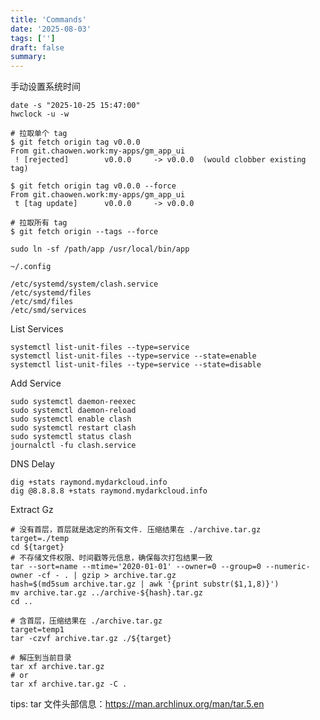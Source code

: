 ```yaml
---
title: 'Commands'
date: '2025-08-03'
tags: ['']
draft: false
summary:
---
```


手动设置系统时间

```shell
date -s "2025-10-25 15:47:00"
hwclock -u -w
```

```shell
# 拉取单个 tag
$ git fetch origin tag v0.0.0
From git.chaowen.work:my-apps/gm_app_ui
 ! [rejected]        v0.0.0     -> v0.0.0  (would clobber existing tag)

$ git fetch origin tag v0.0.0 --force
From git.chaowen.work:my-apps/gm_app_ui
 t [tag update]      v0.0.0     -> v0.0.0

# 拉取所有 tag
$ git fetch origin --tags --force
```

```shell
sudo ln -sf /path/app /usr/local/bin/app
```

```shell
~/.config

/etc/systemd/system/clash.service
/etc/systemd/files
/etc/smd/files
/etc/smd/services
```

List Services

```shell
systemctl list-unit-files --type=service
systemctl list-unit-files --type=service --state=enable
systemctl list-unit-files --type=service --state=disable
```

Add Service

```shell
sudo systemctl daemon-reexec
sudo systemctl daemon-reload
sudo systemctl enable clash
sudo systemctl restart clash
sudo systemctl status clash
journalctl -fu clash.service
```

DNS Delay
```shell
dig +stats raymond.mydarkcloud.info
dig @8.8.8.8 +stats raymond.mydarkcloud.info
```

Extract Gz



```shell
# 没有首层，首层就是选定的所有文件. 压缩结果在 ./archive.tar.gz
target=./temp
cd ${target}
# 不存储文件权限、时间戳等元信息，确保每次打包结果一致
tar --sort=name --mtime='2020-01-01' --owner=0 --group=0 --numeric-owner -cf - . | gzip > archive.tar.gz
hash=$(md5sum archive.tar.gz | awk '{print substr($1,1,8)}')
mv archive.tar.gz ../archive-${hash}.tar.gz
cd ..

# 含首层，压缩结果在 ./archive.tar.gz
target=temp1
tar -czvf archive.tar.gz ./${target}

# 解压到当前目录
tar xf archive.tar.gz
# or
tar xf archive.tar.gz -C .
```

tips: tar 文件头部信息：https://man.archlinux.org/man/tar.5.en
